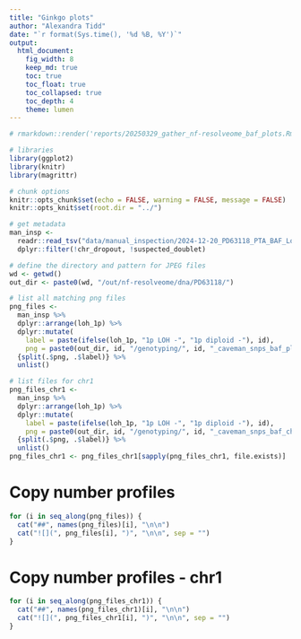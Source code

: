 ```yaml
---
title: "Ginkgo plots"
author: "Alexandra Tidd"
date: "`r format(Sys.time(), '%d %B, %Y')`"
output:
  html_document:
    fig_width: 8
    keep_md: true
    toc: true
    toc_float: true
    toc_collapsed: true
    toc_depth: 4
    theme: lumen
---
```


```r
# rmarkdown::render('reports/20250329_gather_nf-resolveome_baf_plots.Rmd', output_file = '20250329_gather_nf-resolveome_baf_plots.html', output_dir = 'reports/')

# libraries
library(ggplot2)
library(knitr)
library(magrittr)

# chunk options
knitr::opts_chunk$set(echo = FALSE, warning = FALSE, message = FALSE)
knitr::opts_knit$set(root.dir = "../")
```

```r
# get metadata
man_insp <-
  readr::read_tsv("data/manual_inspection/2024-12-20_PD63118_PTA_BAF_LoH_CellType_Mut_Summary.tsv") %>%
  dplyr::filter(!chr_dropout, !suspected_doublet)

# define the directory and pattern for JPEG files
wd <- getwd()
out_dir <- paste0(wd, "/out/nf-resolveome/dna/PD63118/")

# list all matching png files
png_files <-
  man_insp %>%
  dplyr::arrange(loh_1p) %>%
  dplyr::mutate(
    label = paste(ifelse(loh_1p, "1p LOH -", "1p diploid -"), id),
    png = paste0(out_dir, id, "/genotyping/", id, "_caveman_snps_baf_plot.png")) %>%
  {split(.$png, .$label)} %>%
  unlist()

# list files for chr1
png_files_chr1 <-
  man_insp %>%
  dplyr::arrange(loh_1p) %>%
  dplyr::mutate(
    label = paste(ifelse(loh_1p, "1p LOH -", "1p diploid -"), id),
    png = paste0(out_dir, id, "/genotyping/", id, "_caveman_snps_baf_chr1_plot.png")) %>%
  {split(.$png, .$label)} %>%
  unlist()
png_files_chr1 <- png_files_chr1[sapply(png_files_chr1, file.exists)]
```

# Copy number profiles

```r
for (i in seq_along(png_files)) {
  cat("##", names(png_files)[i], "\n\n")
  cat("![](", png_files[i], ")", "\n\n", sep = "")
}
```

# Copy number profiles - chr1

```r
for (i in seq_along(png_files_chr1)) {
  cat("##", names(png_files_chr1)[i], "\n\n")
  cat("![](", png_files_chr1[i], ")", "\n\n", sep = "")
}
```
